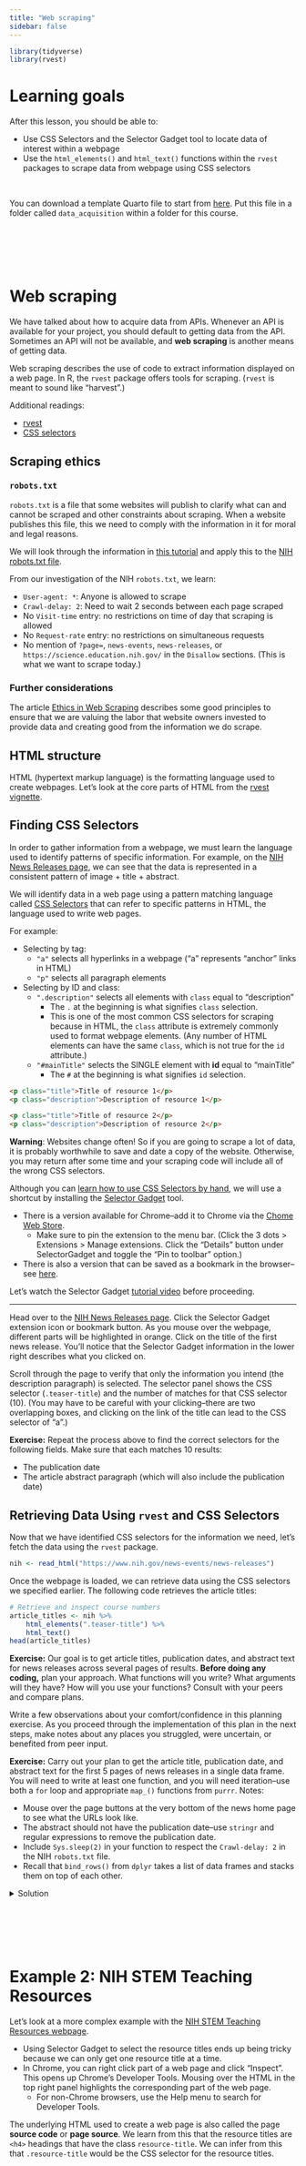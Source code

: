 ```yaml
---
title: "Web scraping"
sidebar: false
---
```


```r
library(tidyverse)
library(rvest)
```

# Learning goals

After this lesson, you should be able to:

- Use CSS Selectors and the Selector Gadget tool to locate data of interest within a webpage
- Use the `html_elements()` and `html_text()` functions within the `rvest` packages to scrape data from webpage using CSS selectors

<br>

You can download a template Quarto file to start from [here](activity_templates/14-scraping.qmd). Put this file in a folder called `data_acquisition` within a folder for this course.


<br><br><br><br>

            
# Web scraping

We have talked about how to acquire data from APIs. Whenever an API is available for your project, you should default to getting data from the API. Sometimes an API will not be available, and **web scraping** is another means of getting data.

Web scraping describes the use of code to extract information displayed on a web page. In R, the `rvest` package offers tools for scraping. (`rvest` is meant to sound like "harvest".)

Additional readings:  

- [rvest](https://cran.r-project.org/web/packages/rvest/vignettes/rvest.html)
- [CSS selectors](https://css-tricks.com/how-css-selectors-work/)

## Scraping ethics

### `robots.txt`

`robots.txt` is a file that some websites will publish to clarify what can and cannot be scraped and other constraints about scraping. When a website publishes this file, this we need to comply with the information in it for moral and legal reasons.

We will look through the information in [this tutorial](https://www.zenrows.com/blog/robots-txt-web-scraping) and apply this to the [NIH robots.txt file](https://www.nih.gov/robots.txt).

From our investigation of the NIH `robots.txt`, we learn:

- `User-agent: *`: Anyone is allowed to scrape
- `Crawl-delay: 2`: Need to wait 2 seconds between each page scraped
- No `Visit-time` entry: no restrictions on time of day that scraping is allowed
- No `Request-rate` entry: no restrictions on simultaneous requests
- No mention of `?page=`, `news-events`, `news-releases`, or `https://science.education.nih.gov/` in the `Disallow` sections. (This is what we want to scrape today.)

### Further considerations

The article [Ethics in Web Scraping](https://towardsdatascience.com/ethics-in-web-scraping-b96b18136f01) describes some good principles to ensure that we are valuing the labor that website owners invested to provide data and creating good from the information we do scrape.


## HTML structure

HTML (hypertext markup language) is the formatting language used to create webpages. Let's look at the core parts of HTML from the [rvest vignette](https://cran.r-project.org/web/packages/rvest/vignettes/rvest.html).


## Finding CSS Selectors

In order to gather information from a webpage, we must learn the language used to identify patterns of specific information. For example, on the [NIH News Releases page](https://www.nih.gov/news-events/news-releases), we can see that the data is represented in a consistent pattern of image + title + abstract.

We will identify data in a web page using a pattern matching language called [CSS Selectors](https://css-tricks.com/how-css-selectors-work/) that can refer to specific patterns in HTML, the language used to write web pages.

For example:

- Selecting by tag:
    - `"a"` selects all hyperlinks in a webpage ("a" represents "anchor" links in HTML)
    - `"p"` selects all paragraph elements

- Selecting by ID and class:
    - `".description"` selects all elements with `class` equal to "description"
        - The `.` at the beginning is what signifies `class` selection.
        - This is one of the most common CSS selectors for scraping because in HTML, the `class` attribute is extremely commonly used to format webpage elements. (Any number of HTML elements can have the same `class`, which is not true for the `id` attribute.)
    - `"#mainTitle"` selects the SINGLE element with **id** equal to "mainTitle"
        - The `#` at the beginning is what signifies `id` selection.

```html
<p class="title">Title of resource 1</p>
<p class="description">Description of resource 1</p>

<p class="title">Title of resource 2</p>
<p class="description">Description of resource 2</p>
```


**Warning**: Websites change often! So if you are going to scrape a lot of data, it is probably worthwhile to save and date a copy of the website. Otherwise, you may return after some time and your scraping code will include all of the wrong CSS selectors.

Although you can [learn how to use CSS Selectors by hand]([CSS Selectors](https://css-tricks.com/how-css-selectors-work/)), we will use a shortcut by installing the [Selector Gadget](http://selectorgadget.com/) tool.

- There is a version available for Chrome--add it to Chrome via the [Chome Web Store](https://chromewebstore.google.com/detail/selectorgadget/mhjhnkcfbdhnjickkkdbjoemdmbfginb).
    - Make sure to pin the extension to the menu bar. (Click the 3 dots > Extensions > Manage extensions. Click the "Details" button under SelectorGadget and toggle the "Pin to toolbar" option.)
- There is also a version that can be saved as a bookmark in the browser--see [here](https://rvest.tidyverse.org/articles/selectorgadget.html).

Let's watch the Selector Gadget [tutorial video](http://selectorgadget.com/) before proceeding.

----------

Head over to the [NIH News Releases page](https://www.nih.gov/news-events/news-releases). Click the Selector Gadget extension icon or bookmark button. As you mouse over the webpage, different parts will be highlighted in orange. Click on the title of the first news release. You'll notice that the Selector Gadget information in the lower right describes what you clicked on.

Scroll through the page to verify that only the information you intend (the description paragraph) is selected. The selector panel shows the CSS selector (`.teaser-title`) and the number of matches for that CSS selector (10). (You may have to be careful with your clicking--there are two overlapping boxes, and clicking on the link of the title can lead to the CSS selector of "a".)

**Exercise:** Repeat the process above to find the correct selectors for the following fields. Make sure that each matches 10 results:

- The publication date
- The article abstract paragraph (which will also include the publication date)


## Retrieving Data Using `rvest` and CSS Selectors

Now that we have identified CSS selectors for the information we need, let's fetch the data using the `rvest` package.

```r
nih <- read_html("https://www.nih.gov/news-events/news-releases")
```

Once the webpage is loaded, we can retrieve data using the CSS selectors we specified earlier. The following code retrieves the article titles:

```r
# Retrieve and inspect course numbers
article_titles <- nih %>%
    html_elements(".teaser-title") %>%
    html_text()
head(article_titles)
```

**Exercise:** Our goal is to get article titles, publication dates, and abstract text for news releases across several pages of results. **Before doing any coding,** plan your approach. What functions will you write? What arguments will they have? How will you use your functions? Consult with your peers and compare plans.

::: {.callout-tip title="Stop to reflect"}
Write a few observations about your comfort/confidence in this planning exercise. As you proceed through the implementation of this plan in the next steps, make notes about any places you struggled, were uncertain, or benefited from peer input.
:::

**Exercise:** Carry out your plan to get the article title, publication date, and abstract text for the first 5 pages of news releases in a single data frame. You will need to write at least one function, and you will need iteration--use both a `for` loop and appropriate `map_()` functions from `purrr`. Notes:

- Mouse over the page buttons at the very bottom of the news home page to see what the URLs look like.
- The abstract should not have the publication date--use `stringr` and regular expressions to remove the publication date.
- Include `Sys.sleep(2)` in your function to respect the `Crawl-delay: 2` in the NIH `robots.txt` file.
- Recall that `bind_rows()` from `dplyr` takes a list of data frames and stacks them on top of each other.

<details>
  <summary>Solution</summary>
  
```r
# Helper function to reduce html_elements() %>% html_text() code duplication
get_text_from_page <- function(page, css_selector) {
    page %>%
        html_elements(css_selector) %>%
        html_text()
}

scrape_page <- function(url) {
    Sys.sleep(2)
    page <- read_html(url)
    article_titles <- get_text_from_page(page, ".teaser-title")
    article_dates <- get_text_from_page(page, ".date-display-single")
    article_abstracts <- get_text_from_page(page, ".teaser-description")
    article_abstracts <- str_remove(article_abstracts, "^.+—") %>% trimws()
    
    tibble(
        title = article_titles,
        date = article_dates,
        abstract = article_abstracts
    )
}
```

Using a for-loop:

```r
pages <- vector("list", length = 5)

for (i in 1:5) {
    base_url <- "https://www.nih.gov/news-events/news-releases"
    if (i==1) {
        url <- base_url
    } else {
        url <- str_c(base_url, "?page=", i-1)
    }
    pages[[i]] <- scrape_page(url)
}

df_articles <- bind_rows(pages)
head(df_articles)
```

Using `purrr::map()`:

```r
# Create a character vector of URLs for the first 5 pages
base_url <- "https://www.nih.gov/news-events/news-releases"
urls_all_pages <- c(base_url, str_c(base_url, "?page=", 1:4))

pages2 <- purrr::map(urls_all_pages, scrape_page)
df_articles2 <- bind_rows(pages2)
head(df_articles2)
```

</details>


<br><br><br><br>


# Example 2: NIH STEM Teaching Resources

Let's look at a more complex example with the [NIH STEM Teaching Resources webpage](https://science.education.nih.gov/).

-  Using Selector Gadget to select the resource titles ends up being tricky because we can only get one resource title at a time.
- In Chrome, you can right click part of a web page and click "Inspect". This opens up Chrome's Developer Tools. Mousing over the HTML in the top right panel highlights the corresponding part of the web page.
    - For non-Chrome browsers, use the Help menu to search for Developer Tools.

The underlying HTML used to create a web page is also called the page **source code** or **page source**. We learn from this that the resource titles are `<h4>` headings that have the class `resource-title`. We can infer from this that `.resource-title` would be the CSS selector for the resource titles.
